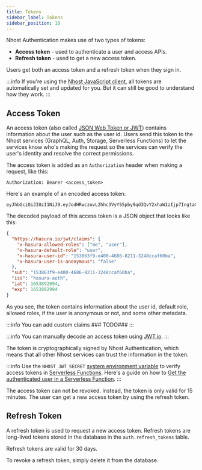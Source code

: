 ```yaml
---
title: Tokens
sidebar_label: Tokens
sidebar_position: 10
---
```


Nhost Authentication makes use of two types of tokens:

- **Access token** - used to authenticate a user and access APIs.
- **Refresh token** - used to get a new access token.

Users get both an access token and a refresh token when they sign in.

:::info
If you're using the [Nhost JavaScript client](/reference/javascript), all tokens are automatically set and updated for you. But it can still be good to understand how they work.
:::

## Access Token

An access token (also called [JSON Web Token or JWT](https://en.wikipedia.org/wiki/JSON_Web_Token)) contains information about the user such as the user id. Users send this token to the Nhost services (GraphQL, Auth, Storage, Serverless Functions) to let the services know who's making the request so the services can verify the user's identity and resolve the correct permissions.

The access token is added as an `Authorization` header when making a request, like this:

```http title="Header"
Authorization: Bearer <access_token>
```

Here's an example of an encoded access token:

```
eyJhbGciOiJIUzI1NiJ9.eyJodHRwczovL2hhc3VyYS5pby9qd3QvY2xhaW1zIjp7IngtaGFzdXJhLWFsbG93ZWQtcm9sZXMiOlsibWUiLCJ1c2VyIl0sIngtaGFzdXJhLWRlZmF1bHQtcm9sZSI6InVzZXIiLCJ4LWhhc3VyYS11c2VyLWlkIjoiMTUzODYzZjktZTQwMC00Njg2LTgyMTEtMzI0OGNjYWY2MGJhIiwieC1oYXN1cmEtdXNlci1pcy1hbm9ueW1vdXMiOiJmYWxzZSJ9LCJzdWIiOiIxNTM4NjNmOS1lNDAwLTQ2ODYtODIxMS0zMjQ4Y2NhZjYwYmEiLCJpc3MiOiJoYXN1cmEtYXV0aCIsImlhdCI6MTY1Mzg5MjA5NCwiZXhwIjoxNjUzODkyOTk0fQ.9nVL2Lj8KWBW3WrjJr4tPNH3_29qJKKKSDRNYebhiHI
```

The decoded payload of this access token is a JSON object that looks like this:

```json
{
  "https://hasura.io/jwt/claims": {
    "x-hasura-allowed-roles": ["me", "user"],
    "x-hasura-default-role": "user",
    "x-hasura-user-id": "153863f9-e400-4686-8211-3248ccaf60ba",
    "x-hasura-user-is-anonymous": "false"
  },
  "sub": "153863f9-e400-4686-8211-3248ccaf60ba",
  "iss": "hasura-auth",
  "iat": 1653892094,
  "exp": 1653892994
}
```

As you see, the token contains information about the user id, default role, allowed roles, if the user is anonymous or not, and some other metadata.

:::info
You can add custom claims ### TODO###
:::

:::info
You can manually decode an access token using [JWT.io](https://jwt.io/).
:::

The token is cryptographically signed by Nhost Authentication, which means that all other Nhost services can trust the information in the token.

:::info
Use the `NHOST_JWT_SECRET` [system environment variable](/platform/environment-variables#system-environment-variables) to verify access tokens in [Serverless Functions](/platform/serverless-functions). Here's a guide on how to [Get the authenticated user in a Serverless Function](https://github.com/nhost/nhost/discussions/278).
:::

The access token can not be revoked. Instead, the token is only valid for 15 minutes. The user can get a new access token by using the refresh token.

## Refresh Token

A refresh token is used to request a new access token. Refresh tokens are long-lived tokens stored in the database in the `auth.refresh_tokens` table.

Refresh tokens are valid for 30 days.

To revoke a refresh token, simply delete it from the database.
